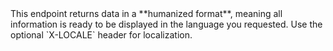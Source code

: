<Note>
	This endpoint returns data in a **humanized format**, meaning all
	information is ready to be displayed in the language you requested. Use the
	optional `X-LOCALE` header for localization.
</Note>
